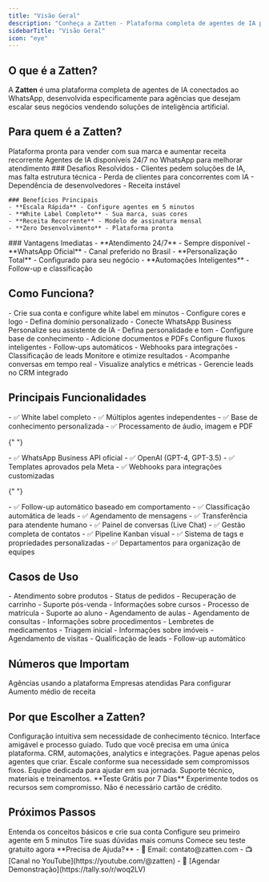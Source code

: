 ```yaml
---
title: "Visão Geral"
description: "Conheça a Zatten - Plataforma completa de agentes de IA para WhatsApp com white label"
sidebarTitle: "Visão Geral"
icon: "eye"
---
```


## O que é a Zatten?

A **Zatten** é uma plataforma completa de agentes de IA conectados ao WhatsApp, desenvolvida especificamente para agências que desejam escalar seus negócios vendendo soluções de inteligência artificial.

## Para quem é a Zatten?

<CardGroup cols={2}>
  <Card title="Agências" icon="bullhorn" href="#agencias">
    Plataforma pronta para vender com sua marca e aumentar receita recorrente
  </Card>
  <Card title="Empresas e Negócios" icon="building" href="#empresas">
    Agentes de IA disponíveis 24/7 no WhatsApp para melhorar atendimento
  </Card>
</CardGroup>

<Tabs>
  <Tab title="Para Agências" icon="rocket">
    ### Desafios Resolvidos
    - Clientes pedem soluções de IA, mas falta estrutura técnica
    - Perda de clientes para concorrentes com IA
    - Dependência de desenvolvedores
    - Receita instável

    ### Benefícios Principais
    - **Escala Rápida** - Configure agentes em 5 minutos
    - **White Label Completo** - Sua marca, suas cores
    - **Receita Recorrente** - Modelo de assinatura mensal
    - **Zero Desenvolvimento** - Plataforma pronta

  </Tab>
  <Tab title="Para Clientes" icon="users">
    ### Vantagens Imediatas
    - **Atendimento 24/7** - Sempre disponível
    - **WhatsApp Oficial** - Canal preferido no Brasil
    - **Personalização Total** - Configurado para seu negócio
    - **Automações Inteligentes** - Follow-up e classificação
  </Tab>
</Tabs>

## Como Funciona?

<Steps>
  <Step title="Configuração Inicial">
    - Crie sua conta e configure white label em minutos - Configure cores e logo
    - Defina domínio personalizado - Conecte WhatsApp Business
  </Step>
  <Step title="Criação do Agente">
    Personalize seu assistente de IA - Defina personalidade e tom - Configure
    base de conhecimento - Adicione documentos e PDFs
  </Step>
  <Step title="Automações">
    Configure fluxos inteligentes - Follow-ups automáticos - Webhooks para
    integrações - Classificação de leads
  </Step>
  <Step title="Gestão">
    Monitore e otimize resultados - Acompanhe conversas em tempo real -
    Visualize analytics e métricas - Gerencie leads no CRM integrado
  </Step>
</Steps>

## Principais Funcionalidades

<AccordionGroup>
  <Accordion title="Configuração e Personalização" icon="palette">
    - ✅ White label completo - ✅ Múltiplos agentes independentes - ✅ Base de
    conhecimento personalizada - ✅ Processamento de áudio, imagem e PDF
  </Accordion>

{" "}

<Accordion title="Integrações Nativas" icon="plug">
  - ✅ WhatsApp Business API oficial - ✅ OpenAI (GPT-4, GPT-3.5) - ✅ Templates
  aprovados pela Meta - ✅ Webhooks para integrações customizadas
</Accordion>

{" "}

<Accordion title="Automações Inteligentes" icon="wand-magic-sparkles">
  - ✅ Follow-up automático baseado em comportamento - ✅ Classificação
  automática de leads - ✅ Agendamento de mensagens - ✅ Transferência para
  atendente humano
</Accordion>

  <Accordion title="CRM e Gestão" icon="chart-line">
    - ✅ Painel de conversas (Live Chat) - ✅ Gestão completa de contatos - ✅
    Pipeline Kanban visual - ✅ Sistema de tags e propriedades personalizadas -
    ✅ Departamentos para organização de equipes
  </Accordion>
</AccordionGroup>

## Casos de Uso

<CardGroup cols={2}>
  <Card title="E-commerce" icon="shopping-cart">
    - Atendimento sobre produtos - Status de pedidos - Recuperação de carrinho -
    Suporte pós-venda
  </Card>
  <Card title="Educação" icon="graduation-cap">
    - Informações sobre cursos - Processo de matrícula - Suporte ao aluno -
    Agendamento de aulas
  </Card>
  <Card title="Saúde" icon="heart-pulse">
    - Agendamento de consultas - Informações sobre procedimentos - Lembretes de
    medicamentos - Triagem inicial
  </Card>
  <Card title="Imobiliário" icon="house">
    - Informações sobre imóveis - Agendamento de visitas - Qualificação de leads
    - Follow-up automático
  </Card>
</CardGroup>

## Números que Importam

<CardGroup cols={4}>
  <Card title="500+" icon="building">
    Agências usando a plataforma
  </Card>
  <Card title="4.000+" icon="users">
    Empresas atendidas
  </Card>
  <Card title="5 min" icon="clock">
    Para configurar
  </Card>
  <Card title="40%" icon="chart-line">
    Aumento médio de receita
  </Card>
</CardGroup>

## Por que Escolher a Zatten?

<Tabs>
  <Tab title="Simplicidade" icon="hand">
    Configuração intuitiva sem necessidade de conhecimento técnico. Interface
    amigável e processo guiado.
  </Tab>
  <Tab title="Completude" icon="box">
    Tudo que você precisa em uma única plataforma. CRM, automações, analytics e
    integrações.
  </Tab>
  <Tab title="Flexibilidade" icon="arrows-alt">
    Pague apenas pelos agentes que criar. Escale conforme sua necessidade sem
    compromissos fixos.
  </Tab>
  <Tab title="Suporte" icon="headset">
    Equipe dedicada para ajudar em sua jornada. Suporte técnico, materiais e
    treinamentos.
  </Tab>
</Tabs>

<Info>
  **Teste Grátis por 7 Dias** Experimente todos os recursos sem compromisso. Não
  é necessário cartão de crédito.
</Info>

## Próximos Passos

<CardGroup cols={2}>
  <Card title="Começando" icon="rocket" href="/docs/introducao/comecando">
    Entenda os conceitos básicos e crie sua conta
  </Card>
  <Card title="Início Rápido" icon="bolt" href="/docs/introducao/inicio-rapido">
    Configure seu primeiro agente em 5 minutos
  </Card>
  <Card title="FAQ" icon="question-circle" href="/docs/introducao/faq">
    Tire suas dúvidas mais comuns
  </Card>
  <Card
    title="Criar Conta"
    icon="user-plus"
    href="https://app.zatten.com/cadastro"
  >
    Comece seu teste gratuito agora
  </Card>
</CardGroup>

<Note>
  **Precisa de Ajuda?** - 📧 Email: contato@zatten.com - 📺 [Canal no
  YouTube](https://youtube.com/@zatten) - 💼 [Agendar
  Demonstração](https://tally.so/r/woq2LV)
</Note>
